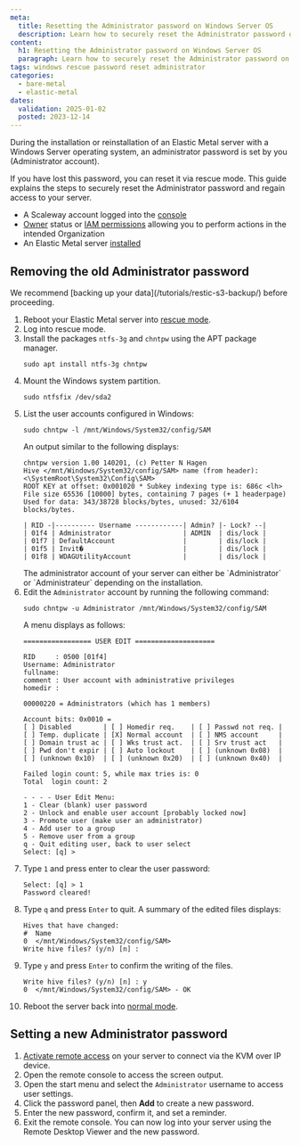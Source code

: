 ```yaml
---
meta:
  title: Resetting the Administrator password on Windows Server OS
  description: Learn how to securely reset the Administrator password on Windows Server Elastic Metal servers using rescue mode.
content:
  h1: Resetting the Administrator password on Windows Server OS
  paragraph: Learn how to securely reset the Administrator password on Windows Server Elastic Metal servers using rescue mode.
tags: windows rescue password reset administrator
categories:
  - bare-metal
  - elastic-metal
dates:
  validation: 2025-01-02
  posted: 2023-12-14
---
```


During the installation or reinstallation of an Elastic Metal server with a Windows Server operating system, an administrator password is set by you (Administrator account).

If you have lost this password, you can reset it via rescue mode. This guide explains the steps to securely reset the Administrator password and regain access to your server.

<Macro id="requirements" />

- A Scaleway account logged into the [console](https://console.scaleway.com)
- [Owner](/identity-and-access-management/iam/concepts/#owner) status or [IAM permissions](/identity-and-access-management/iam/concepts/#permission) allowing you to perform actions in the intended Organization
- An Elastic Metal server [installed](/bare-metal/elastic-metal/quickstart/#how-to-create-an-elastic-metal-server)

## Removing the old Administrator password

<Message type="tip">
  We recommend [backing up your data](/tutorials/restic-s3-backup/) before proceeding.
</Message>

1. Reboot your Elastic Metal server into [rescue mode](/bare-metal/elastic-metal/how-to/use-rescue-mode/).
2. Log into rescue mode.
3. Install the packages `ntfs-3g` and `chntpw` using the APT package manager.
    ```
    sudo apt install ntfs-3g chntpw
    ```
4. Mount the Windows system partition.
    ```
    sudo ntfsfix /dev/sda2
    ```
5. List the user accounts configured in Windows:
    ```
    sudo chntpw -l /mnt/Windows/System32/config/SAM
    ```
    An output similar to the following displays:
    ```
    chntpw version 1.00 140201, (c) Petter N Hagen
    Hive </mnt/Windows/System32/config/SAM> name (from header): <\SystemRoot\System32\Config\SAM>
    ROOT KEY at offset: 0x001020 * Subkey indexing type is: 686c <lh>
    File size 65536 [10000] bytes, containing 7 pages (+ 1 headerpage)
    Used for data: 343/38728 blocks/bytes, unused: 32/6104 blocks/bytes.

    | RID -|---------- Username ------------| Admin? |- Lock? --|
    | 01f4 | Administrator                  | ADMIN  | dis/lock |
    | 01f7 | DefaultAccount                 |        | dis/lock |
    | 01f5 | Invit�                         |        | dis/lock |
    | 01f8 | WDAGUtilityAccount             |        | dis/lock |
    ```
    <Message type="tip">
      The administrator account of your server can either be `Administrator` or `Administrateur` depending on the installation.
    </Message>
6. Edit the `Administrator` account by running the following command:
    ```
    sudo chntpw -u Administrator /mnt/Windows/System32/config/SAM
    ```
    A menu displays as follows:
    ```
    ================= USER EDIT ====================

    RID     : 0500 [01f4]
    Username: Administrator
    fullname:
    comment : User account with administrative privileges
    homedir :

    00000220 = Administrators (which has 1 members)

    Account bits: 0x0010 =
    [ ] Disabled        | [ ] Homedir req.    | [ ] Passwd not req. |
    [ ] Temp. duplicate | [X] Normal account  | [ ] NMS account     |
    [ ] Domain trust ac | [ ] Wks trust act.  | [ ] Srv trust act   |
    [ ] Pwd don't expir | [ ] Auto lockout    | [ ] (unknown 0x08)  |
    [ ] (unknown 0x10)  | [ ] (unknown 0x20)  | [ ] (unknown 0x40)  |

    Failed login count: 5, while max tries is: 0
    Total  login count: 2

    - - - - User Edit Menu:
    1 - Clear (blank) user password
    2 - Unlock and enable user account [probably locked now]
    3 - Promote user (make user an administrator)
    4 - Add user to a group
    5 - Remove user from a group
    q - Quit editing user, back to user select
    Select: [q] >
    ```
7. Type `1` and press enter to clear the user password:
    ```
    Select: [q] > 1
    Password cleared!
    ```
8. Type `q` and press `Enter` to quit. A summary of the edited files displays:
    ```
    Hives that have changed:
    #  Name
    0  </mnt/Windows/System32/config/SAM>
    Write hive files? (y/n) [n] :
    ```
9. Type `y` and press `Enter` to confirm the writing of the files.
    ```
    Write hive files? (y/n) [n] : y
    0  </mnt/Windows/System32/config/SAM> - OK
    ```
10. Reboot the server back into [normal mode](/bare-metal/elastic-metal/how-to/use-rescue-mode/#rebooting-back-to-normal-mode).

## Setting a new Administrator password

1. [Activate remote access](/bare-metal/elastic-metal/how-to/activate-remote-access/) on your server to connect via the KVM over IP device.
2. Open the remote console to access the screen output.
3. Open the start menu and select the `Administrator` username to access user settings.
4. Click the password panel, then **Add** to create a new password.
5. Enter the new password, confirm it, and set a reminder.
6. Exit the remote console.
    You can now log into your server using the Remote Desktop Viewer and the new password.